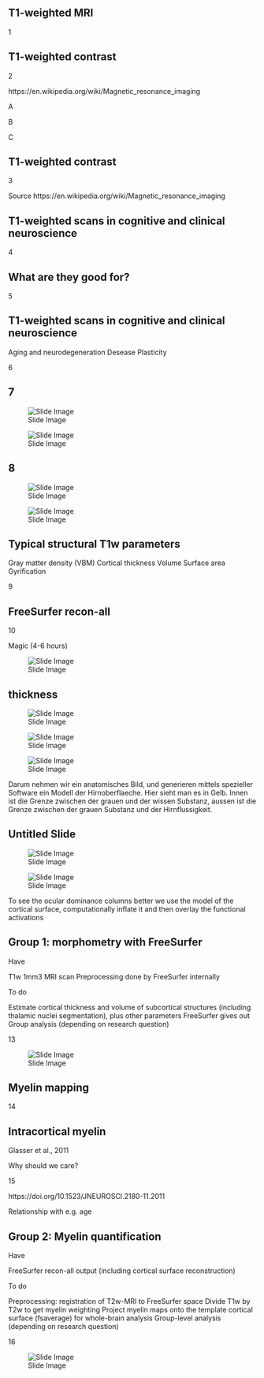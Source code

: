 ## T1-weighted MRI

1

::: {.notes}

:::

## T1-weighted contrast

2

https://en.wikipedia.org/wiki/Magnetic_resonance_imaging

A

B

C

::: {.notes}

:::

## T1-weighted contrast

3

Source https://en.wikipedia.org/wiki/Magnetic_resonance_imaging

::: {.notes}

:::

## T1-weighted scans in cognitive and clinical neuroscience

4

::: {.notes}

:::

## What are they good for?

5

::: {.notes}

:::

## T1-weighted scans in cognitive and clinical neuroscience

Aging and neurodegeneration
Desease
Plasticity

6

::: {.notes}

:::

## 7

![Slide Image](images/slide_7_img.png)

![Slide Image](images/slide_7_img.png)

::: {.notes}

:::

## 8

![Slide Image](images/slide_8_img.png)

![Slide Image](images/slide_8_img.png)

::: {.notes}

:::

## Typical structural T1w parameters

Gray matter density (VBM)
Cortical thickness
Volume
Surface area
Gyrification

9

::: {.notes}

:::

## FreeSurfer recon-all

10

Magic 
(4-6 hours)

![Slide Image](images/slide_10_img.png)

::: {.notes}

:::

## thickness

![Slide Image](images/slide_11_img.png)

![Slide Image](images/slide_11_img.png)

![Slide Image](images/slide_11_img.png)

::: {.notes}
Darum nehmen wir ein anatomisches Bild, und generieren mittels spezieller Software ein Modell der Hirnoberflaeche. Hier sieht man es in Gelb. Innen ist die Grenze zwischen der grauen und der wissen Substanz, aussen ist die Grenze zwischen der grauen Substanz und der Hirnflussigkeit.
:::

## Untitled Slide

![Slide Image](images/slide_12_img.png)

![Slide Image](images/slide_12_img.png)

::: {.notes}
To see the ocular dominance columns better we use the model of the cortical surface, computationally inflate it and then overlay the functional activations
:::

## Group 1: morphometry with FreeSurfer

Have

T1w 1mm3 MRI scan
Preprocessing done by FreeSurfer internally

To do

Estimate cortical thickness and volume of subcortical structures (including thalamic nuclei segmentation), plus other parameters FreeSurfer gives out
Group analysis (depending on research question)

13

![Slide Image](images/slide_13_img.png)

::: {.notes}

:::

## Myelin mapping

14

::: {.notes}

:::

## Intracortical myelin

Glasser et al., 2011

Why should we care?

15

https://doi.org/10.1523/JNEUROSCI.2180-11.2011

Relationship with e.g. age

::: {.notes}

:::

## Group 2: Myelin quantification

Have

FreeSurfer recon-all output (including cortical surface reconstruction)

To do

Preprocessing: 
registration of T2w-MRI to FreeSurfer space
Divide T1w by T2w to get myelin weighting
Project myelin maps onto the template cortical surface (fsaverage) for whole-brain analysis
Group-level analysis (depending on research question)

16

![Slide Image](images/slide_16_img.png)

::: {.notes}

:::


